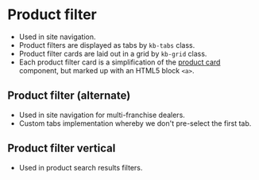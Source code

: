 
# Product filter
- Used in site navigation.
- Product filters are displayed as tabs by `kb-tabs` class.
- Product filter cards are laid out in a grid by `kb-grid` class.
- Each product filter card is a simplification of the [product card](/story/ui-components-cards-product--product-card) component, but marked up with an HTML5 block `<a>`.

<Preview>
    <Story id="ui-components-product-product-filter--product-filter" />
</Preview>

## Product filter (alternate)
- Used in site navigation for multi-franchise dealers.
- Custom tabs implementation whereby we don't pre-select the first tab.

<Preview>
    <Story id="ui-components-product-product-filter--product-filter-alt" />
</Preview>

## Product filter vertical
- Used in product search results filters.

<Preview>
    <Story id="ui-components-product-product-filter--product-filter-vertical" />
</Preview>
